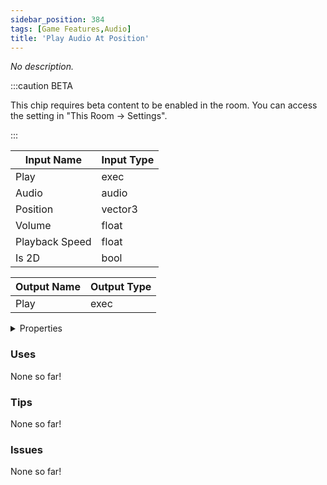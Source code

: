```yaml
---
sidebar_position: 384
tags: [Game Features,Audio]
title: 'Play Audio At Position'
---
```


*No description.*

:::caution BETA

This chip requires beta content to be enabled in the room. You can access the setting in "This Room -> Settings".

:::


<EsbSvg />

| Input Name | Input Type |
|-----------|-----------|
| Play | exec |
| Audio | audio |
| Position | vector3 |
| Volume | float |
| Playback Speed | float |
| Is 2D | bool |

| Output Name | Output Type |
|-----------|-----------|
| Play | exec |


<details>
  <summary>Properties</summary>
  <div>
    <div>
    <table>
      <thead>
        <tr>
          <th>Is beta required?</th>
          <th>✅</th>
        </tr>
        <tr>
          <th>Is this chip a trolling risk?</th>
          <th>❌</th>
        </tr>
        <tr>
          <th>Is this chip a role assignment risk?</th>
          <th>❌</th>
        </tr>
        <tr>
          <th>Chip UUID</th>
          <th>9b26c819-856c-4678-a3dc-db070ba492cc</th>
        </tr>
      </thead>
    </table>
    </div>
  </div>
</details>

### Uses

None so far!

### Tips

None so far!

### Issues

None so far!